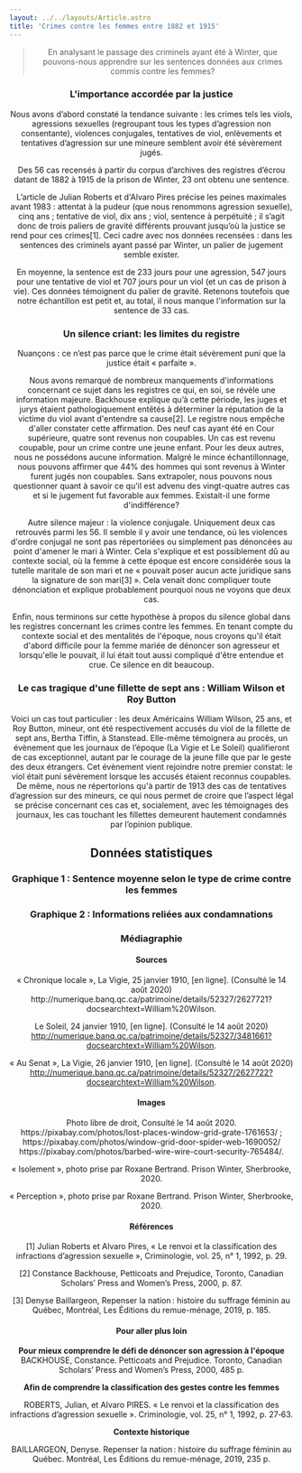 ```yaml
---
layout: ../../layouts/Article.astro
title: 'Crimes contre les femmes entre 1882 et 1915'
---
```


<Header titre="Crimes contre les femmes entre 1882 et 1915" image="/assets/img/4765170_1-1.jpg"/>

<Text>
<blockquote>En analysant le passage des criminels ayant été à Winter, que pouvons-nous apprendre sur les sentences données aux crimes commis contre les femmes?</blockquote>
<h3>L'importance accordée par la justice</h3>
Nous avons d’abord constaté la tendance suivante : les crimes tels les viols, agressions sexuelles (regroupant tous les types d’agression non consentante), violences conjugales, tentatives de viol, enlèvements et tentatives d’agression sur une mineure semblent avoir été sévèrement jugés.

Des 56 cas recensés à partir du corpus d’archives des registres d’écrou datant de 1882 à 1915 de la prison de Winter, 23 ont obtenu une sentence.

L’article de Julian Roberts et d'Alvaro Pires précise les peines maximales avant 1983 : attentat à la pudeur (que nous renommons agression sexuelle), cinq ans ; tentative de viol, dix ans ; viol, sentence à perpétuité ; il s’agit donc de trois paliers de gravité différents prouvant jusqu’où la justice se rend pour ces crimes[1]. Ceci cadre avec nos données recensées : dans les sentences des criminels ayant passé par Winter, un palier de jugement semble exister.

En moyenne, la sentence est de 233 jours pour une agression, 547 jours pour une tentative de viol et 707 jours pour un viol (et un cas de prison à vie). Ces données témoignent du palier de gravité. Retenons toutefois que notre échantillon est petit et, au total, il nous manque l'information sur la sentence de 33 cas.
</Text>
<Text dark={true}>
<h3 class="text-white">Un silence criant: les limites du registre</h3>
Nuançons : ce n’est pas parce que le crime était sévèrement puni que la justice était « parfaite ».

Nous avons remarqué de nombreux manquements d'informations concernant ce sujet dans les registres ce qui, en soi, se révèle une information majeure. Backhouse explique qu’à cette période, les juges et jurys étaient pathologiquement entêtés à déterminer la réputation de la victime du viol avant d'entendre sa cause[2]. Le registre nous empêche d'aller constater cette affirmation. Des neuf cas ayant été en Cour supérieure, quatre sont revenus non coupables. Un cas est revenu coupable, pour un crime contre une jeune enfant. Pour les deux autres, nous ne possédons aucune information. Malgré le mince échantillonnage, nous pouvons affirmer que 44% des hommes qui sont revenus à Winter furent jugés non coupables. Sans extrapoler, nous pouvons nous questionner quant à savoir ce qu'il est advenu des vingt-quatre autres cas et si le jugement fut favorable aux femmes. Existait-il une forme d'indifférence?

Autre silence majeur : la violence conjugale. Uniquement deux cas retrouvés parmi les 56. Il semble il y avoir une tendance, où les violences d'ordre conjugal ne sont pas répertoriées ou simplement pas dénoncées au point d'amener le mari à Winter. Cela s'explique et est possiblement dû au contexte social, où la femme à cette époque est encore considérée sous la tutelle maritale de son mari et ne « pouvait poser aucun acte juridique sans la signature de son mari[3] ». Cela venait donc compliquer toute dénonciation et explique probablement pourquoi nous ne voyons que deux cas.

Enfin, nous terminons sur cette hypothèse à propos du silence global dans les registres concernant les crimes contre les femmes. En tenant compte du contexte social et des mentalités de l'époque, nous croyons qu'il était d'abord difficile pour la femme mariée de dénoncer son agresseur et lorsqu'elle le pouvait, il lui était tout aussi compliqué d'être entendue et crue. Ce silence en dit beaucoup.
</Text>
<Text>
<h3>Le cas tragique d'une fillette de sept ans : William Wilson et Roy Button</h3>
</Text>
<Cols3img
    t="Extraits de journaux (cliquer pour voir)"
    i1="/assets/img/Autre-mentionWIlson_pirecrime.png" u1="http://numerique.banq.qc.ca/patrimoine/details/52327/2627722?docsearchtext=William%20Wilson" l1="La Vigie (1910)"
    i2="/assets/img/DerniesurWilson.png" u2="http://numerique.banq.qc.ca/patrimoine/details/52327/3481661?docsearchtext=William%20Wilson" l2="Le Soleil (1910)"
    i3="/assets/img/Wilsonsensenationfilettetemoigne.png" u3="http://numerique.banq.qc.ca/patrimoine/details/52327/2627721?docsearchtext=William%20Wilson" l3="La Vigie (1910)"
/>
<Text>
Voici un cas tout particulier : les deux Américains William Wilson, 25 ans, et Roy Button, mineur, ont été respectivement accusés du viol de la fillette de sept ans, Bertha Tiffin, à Stanstead. Elle-même témoignera au procès, un évènement que les journaux de l’époque (La Vigie et Le Soleil) qualifieront de cas exceptionnel, autant par le courage de la jeune fille que par le geste des deux étrangers. Cet évènement vient rejoindre notre premier constat: le viol était puni sévèrement lorsque les accusés étaient reconnus coupables. De même, nous ne répertorions qu'à partir de 1913 des cas de tentatives d’agression sur des mineurs, ce qui nous permet de croire que l’aspect légal se précise concernant ces cas et, socialement, avec les témoignages des journaux, les cas touchant les fillettes demeurent hautement condamnés par l’opinion publique.
</Text>
<Text>
<h2 >Données statistiques</h2>

</Text>
<h3 class="px-5">Graphique 1 : Sentence moyenne selon le type de crime contre les femmes</h3>
<div class="flourish-embed flourish-chart" data-src="visualisation/3471105"><script src="https://public.flourish.studio/resources/embed.js"></script></div>
<h3 class="px-5">Graphique 2 : Informations reliées aux condamnations</h3>
<div class="flourish-embed flourish-chart" data-src="visualisation/3472565"><script src="https://public.flourish.studio/resources/embed.js"></script></div>
<Chapitres 
  description=""
  chapitres={
    [
      {label: "Criminalité et genre - Présentation", url: "/2020/criminalite-et-genre-1"},
      {label: "Crimes contre les femmes", url: "/2020/criminalite-et-genre-2", current: true},
      {label: "Commis par des femmes", url: "/2020/criminalite-et-genre-3"},
      {label: "Prostitution et débauche", url: "/2020/criminalite-et-genre-4"},
    ]
  }
/>

<div class="p-24 py-12 text-sm bg-gray-400">
  <h3>Médiagraphie</h3>
 <h4>Sources</h4>
  « Chronique locale », La Vigie, 25 janvier 1910, [en ligne]. (Consulté le 14 août 2020) http://numerique.banq.qc.ca/patrimoine/details/52327/2627721?docsearchtext=William%20Wilson.

Le Soleil, 24 janvier 1910, [en ligne]. (Consulté le 14 août 2020) http://numerique.banq.qc.ca/patrimoine/details/52327/3481661?docsearchtext=William%20Wilson.

« Au Senat », La Vigie, 26 janvier 1910, [en ligne]. (Consulté le 14 août 2020) http://numerique.banq.qc.ca/patrimoine/details/52327/2627722?docsearchtext=William%20Wilson.

<h4>Images</h4>
Photo libre de droit,  Consulté le 14 août 2020. https://pixabay.com/photos/lost-places-window-grid-grate-1761653/ ; https://pixabay.com/photos/window-grid-door-spider-web-1690052/  https://pixabay.com/photos/barbed-wire-wire-court-security-765484/.

« Isolement », photo prise par Roxane Bertrand. Prison Winter, Sherbrooke, 2020.

« Perception », photo prise par Roxane Bertrand. Prison Winter, Sherbrooke, 2020.

<h4>Références</h4>
[1] Julian Roberts et Alvaro Pires, « Le renvoi et la classification des infractions d’agression sexuelle », Criminologie, vol. 25, n° 1, 1992, p. 29.

[2] Constance Backhouse, Petticoats and Prejudice, Toronto, Canadian Scholars’ Press and Women’s Press, 2000, p. 87.

[3] Denyse Baillargeon, Repenser la nation : histoire du suffrage féminin au Québec, Montréal, Les Éditions du remue-ménage, 2019, p. 185.


<h4>Pour aller plus loin</h4>
<b>Pour mieux comprendre le défi de dénoncer son agression à l'époque</b>
BACKHOUSE, Constance. Petticoats and Prejudice. Toronto, Canadian Scholars’ Press and Women’s Press, 2000, 485 p.

<b>Afin de comprendre la classification des gestes contre les femmes</b>

ROBERTS, Julian, et Alvaro PIRES. « Le renvoi et la classification des infractions d’agression sexuelle ». Criminologie, vol. 25, n° 1, 1992, p. 27‑63.

<b>Contexte historique</b>

BAILLARGEON, Denyse. Repenser la nation : histoire du suffrage féminin au Québec. Montréal, Les Éditions du remue-ménage, 2019, 235 p.
</div>